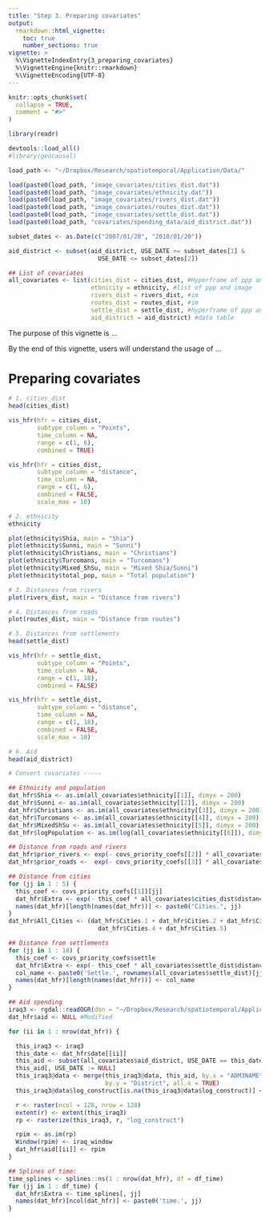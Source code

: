 ```yaml
---
title: "Step 3. Preparing covariates"
output: 
  rmarkdown::html_vignette:
    toc: true
    number_sections: true
vignette: >
  %\VignetteIndexEntry{3_preparing_covariates}
  %\VignetteEngine{knitr::rmarkdown}
  %\VignetteEncoding{UTF-8}
---
```


<style type = "text/css">
h1.title {
  font-size: 30px;
}
h1 { /* Header 1 */
  font-size: 26px;
}
h2 { /* Header 2 */
    font-size: 18px;
}
h3 { /* Header 3 */
  font-size: 16px;
}
div#TOC li {
    list-style:none;
    background-image:none;
    background-repeat:none;
    background-position:0; 
}
</style>

```r
knitr::opts_chunk$set(
  collapse = TRUE,
  comment = "#>"
)

library(readr)
```

```r
devtools::load_all()
#library(geocausal)
```

```r
load_path <- "~/Dropbox/Research/spatiotemporal/Application/Data/"

load(paste0(load_path, "image_covariates/cities_dist.dat"))
load(paste0(load_path, "image_covariates/ethnicity.dat"))
load(paste0(load_path, "image_covariates/rivers_dist.dat"))
load(paste0(load_path, "image_covariates/routes_dist.dat"))
load(paste0(load_path, "image_covariates/settle_dist.dat"))
load(paste0(load_path, "covariates/spending_data/aid_district.dat"))

subset_dates <- as.Date(c("2007/01/20", "2010/01/20"))

aid_district <- subset(aid_district, USE_DATE >= subset_dates[1] &
                         USE_DATE <= subset_dates[2])

## List of covariates
all_covariates <- list(cities_dist = cities_dist, #Hyperframe of ppp and image
                       ethnicity = ethnicity, #list of ppp and image
                       rivers_dist = rivers_dist, #im
                       routes_dist = routes_dist, #im
                       settle_dist = settle_dist, #hyperframe of ppp and image
                       aid_district = aid_district) #data table
```

The purpose of this vignette is ... 

By the end of this vignette, users will understand the usage of ...

# Preparing covariates

```r
# 1. cities_dist
head(cities_dist)

vis_hfr(hfr = cities_dist,
        subtype_column = "Points",
        time_column = NA,
        range = c(1, 6),
        combined = TRUE) 

vis_hfr(hfr = cities_dist,
        subtype_column = "distance",
        time_column = NA,
        range = c(1, 6),
        combined = FALSE,
        scale_max = 10) 
```

```r
# 2. ethnicity
ethnicity

plot(ethnicity$Shia, main = "Shia")
plot(ethnicity$Sunni, main = "Sunni")
plot(ethnicity$Christians, main = "Christians")
plot(ethnicity$Turcomans, main = "Turcomans")
plot(ethnicity$Mixed_ShSu, main = "Mixed Shia/Sunni")
plot(ethnicity$total_pop, main = "Total population")
```



```r
# 3. Distances from rivers
plot(rivers_dist, main = "Distance from rivers")
```

```r
# 4. Distances from roads
plot(routes_dist, main = "Distance from routes")
```

```r
# 5. Distances from settlements
head(settle_dist)

vis_hfr(hfr = settle_dist,
        subtype_column = "Points",
        time_column = NA,
        range = c(1, 18),
        combined = FALSE) 

vis_hfr(hfr = settle_dist,
        subtype_column = "distance",
        time_column = NA,
        range = c(1, 18),
        combined = FALSE,
        scale_max = 10) 
```

```r
# 6. Aid
head(aid_district)
```

```r
# Convert covariates -----

## Ethnicity and population
dat_hfr$Shia <- as.im(all_covariates$ethnicity[[1]], dimyx = 200)
dat_hfr$Sunni <- as.im(all_covariates$ethnicity[[2]], dimyx = 200)
dat_hfr$Christians <- as.im(all_covariates$ethnicity[[3]], dimyx = 200)
dat_hfr$Turcomans <- as.im(all_covariates$ethnicity[[4]], dimyx = 200)
dat_hfr$MixedShSu <- as.im(all_covariates$ethnicity[[5]], dimyx = 200)
dat_hfr$logPopulation <- as.im(log(all_covariates$ethnicity[[6]]), dimyx = 200)

## Distance from roads and rivers
dat_hfr$prior_rivers <- exp(- covs_priority_coefs[[2]] * all_covariates$rivers_dist)
dat_hfr$prior_roads <-  exp(- covs_priority_coefs[[3]] * all_covariates$routes_dist)

## Distance from cities
for (jj in 1 : 5) {
  this_coef <- covs_priority_coefs[[1]][jj]
  dat_hfr$Extra <- exp(- this_coef * all_covariates$cities_dist$distance[[jj]])
  names(dat_hfr)[length(names(dat_hfr))] <- paste0("Cities.", jj)
}
dat_hfr$All_Cities <- (dat_hfr$Cities.1 + dat_hfr$Cities.2 + dat_hfr$Cities.3 +
                         dat_hfr$Cities.4 + dat_hfr$Cities.5)

## Distance from settlements
for (jj in 1 : 18) {
  this_coef <- covs_priority_coefs$settle
  dat_hfr$Extra <- exp(- this_coef * all_covariates$settle_dist$distance[[jj]])
  col_name <- paste0('Settle.', rownames(all_covariates$settle_dist)[jj])
  names(dat_hfr)[length(names(dat_hfr))] <- col_name
}

## Aid spending
iraq3 <- rgdal::readOGR(dsn = "~/Dropbox/Research/spatiotemporal/Application/Data/Map_data/Iraq Districts/.")
dat_hfr$aid <- NULL #Modified

for (ii in 1 : nrow(dat_hfr)) {

  this_iraq3 <- iraq3
  this_date <- dat_hfr$date[[ii]]
  this_aid <- subset(all_covariates$aid_district, USE_DATE == this_date)
  this_aid[, USE_DATE := NULL]
  this_iraq3@data <- merge(this_iraq3@data, this_aid, by.x = "ADM3NAME",
                           by.y = "District", all.x = TRUE)
  this_iraq3@data$log_construct[is.na(this_iraq3@data$log_construct)] <- 0

  r <- raster(ncol = 128, nrow = 128)
  extent(r) <- extent(this_iraq3)
  rp <- rasterize(this_iraq3, r, "log_construct")

  rpim <- as.im(rp)
  Window(rpim) <- iraq_window
  dat_hfr$aid[[ii]] <- rpim
}

## Splines of time:
time_splines <- splines::ns(1 : nrow(dat_hfr), df = df_time)
for (jj in 1 : df_time) {
  dat_hfr$Extra <- time_splines[, jj]
  names(dat_hfr)[ncol(dat_hfr)] <- paste0('time.', jj)
}
```
